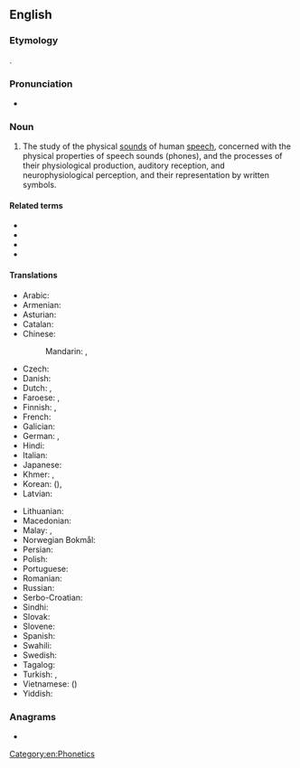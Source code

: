 ==English==
{{wikipedia}}

===Etymology===
{{PIE root|en|bʰeh₂|id=speak}}
{{af|en|phonetic|-ics}}.

===Pronunciation===
* {{IPA|/fəˈnɛtɪks/|lang=en}}

===Noun===
{{en-noun|-}}

# {{lb|en|linguistics}} The study of the physical [[sounds]] of human [[speech]], concerned with the physical properties of speech sounds (phones), and the processes of their physiological production, auditory reception, and neurophysiological perception, and their representation by written symbols.

====Related terms====
* {{l|en|phonetic}}
* {{l|en|phonetician}}
* {{l|en|phonology}}
* {{l|en|International Phonetic Alphabet}}

====Translations====
{{trans-top|study of speech sounds and their representation by written symbols}}
* Arabic: {{t|ar|صَوْتِيَات|p}}
* Armenian: {{t+|hy|հնչյունաբանություն}}
* Asturian: {{t|ast|fonética|f}}
* Catalan: {{t|ca|fonètica|f}}
* Chinese:
*: Mandarin: {{t+|cmn|語音學|sc=Hani}}, {{t+|cmn|语音学|tr=yǔyīnxué|sc=Hani}}
* Czech: {{t|cs|fonetika|f}}
* Danish: {{t+|da|fonetik|c}}
* Dutch: {{t+|nl|fonetiek|f}}, {{t+|nl|klankleer|m|f}}
* Faroese: {{t|fo|ljóðfrøði|f}}, {{t|fo|ljóðlæra|f}}
* Finnish: {{t+|fi|fonetiikka}}, {{t+|fi|äänneoppi}}
* French: {{t+|fr|phonétique|f}}
* Galician: {{t+|gl|fonética|f}}
* German: {{t+|de|Phonetik|f}}, {{t|de|Lautlehre|f}}
* Hindi: {{t+|hi|स्वरविज्ञान|m|sc=Deva}}
* Italian: {{t+|it|fonetica|f}}
* Japanese: {{t|ja|音声学|tr=おんせいがく, onseigaku|sc=Jpan}}
* Khmer: {{t|km|សទ្ទិកវិទ្យា|tr=satti’ak vityie|sc=Khmr}}, {{t|km|សព្ទសញ្ញាវិទ្យា|tr=sap saññaa vityie|sc=Khmr}}
* Korean: {{t+|ko|음성학|tr=uemseong-hak}} ({{t+|ko|音聲學}}), {{t|ko|어음학}}
* Latvian: {{t|lv|fonētika|f}}
{{trans-mid}}
* Lithuanian: {{t+|lt|fonetika|f}}
* Macedonian: {{t|mk|фонетика|f|tr=fonétika}}
* Malay: {{t|ms|fonetik}}, {{t|ms|kaji bunyi bahasa}}
* Norwegian Bokmål: {{t+|nb|fonetikk|m}}
* Persian: {{t+|fa|آواشناسی|tr=âvašenâsi|sc=fa-Arab}}
* Polish: {{t+|pl|fonetyka|f}}
* Portuguese: {{t+|pt|fonética|f}}
* Romanian: {{t+|ro|fonetică|f}}
* Russian: {{t+|ru|фоне́тика|f|tr=fonɛ́tika}}
* Serbo-Croatian: {{t+|sh|fonetika|f}}
* Sindhi: {{t+|sd|وايوڪيات|f}}
* Slovak: {{t+|sk|fonetika|f}}
* Slovene: {{t|sl|fonetika|f}}
* Spanish: {{t+|es|fonética|f}}
* Swahili: {{t|sw|fonetiki}}
* Swedish: {{t+|sv|fonetik|c}}
* Tagalog: {{t|tl|palatinigan}}
* Turkish: {{t|tr|sesbilgisi}}, {{t+|tr|fonetik}}
* Vietnamese: {{t|vi|ngư âm học}} ({{t|vi|語音學}})
* Yiddish: {{t|yi|פֿאָנעטיק|f}}
{{trans-bottom}}

===Anagrams===
* {{anagrams|en|Ctesiphon|sphenotic}}

[[Category:en:Phonetics]]